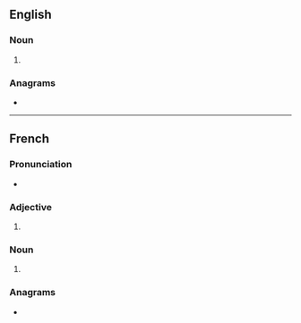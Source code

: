 ==English==

===Noun===
{{head|en|noun form}}

# {{plural of|en|tzigane}}

===Anagrams===
* {{anagrams|en|a=aeginstz|teazings}}

----

==French==

===Pronunciation===
* {{audio|fr|LL-Q150 (fra)-Lepticed7-tziganes.wav|Audio}}

===Adjective===
{{head|fr|adjective form}}

# {{plural of|fr|tzigane}}

===Noun===
{{head|fr|noun form|g=m-p|g2=f-p}}

# {{plural of|fr|tzigane}}

===Anagrams===
* {{l|fr|stagniez}}